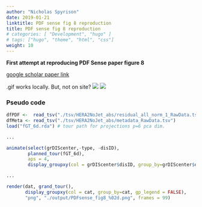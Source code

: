 ```yaml
---
author: "Nicholas Spyrison"
date: 2019-01-21
linktitle: PDF sense fig 8 reproduction
title: PDF sense fig 8 reproduction 
# categories: [ "Development", "hugo" ]
# tags: ["hugo", "theme", "html", "css"]
weight: 10
---
```



**First attempt at reproducing PDF Sense paper figure 8**

[google scholar paper link](https://scholar.google.com/scholar?cluster=9110690189452049647&hl=en&as_sdt=0,5)

.gif works locally. But, not on site?
![](/else/PDFsense_quasiFig8.gif)
![](/else/PDFsense_quasiFig8.gif)

### Pseudo code
```r
dfPDF <-  read_tsv("./tsv/HERA2NoJet_abs/residual_all_norm_1_RawData.tsv", col_names=FALSE)
dfMeta <- read_tsv("./tsv/HERA2NoJet_abs/metadata_RawData.tsv")
load("fGT_6d.rda") # tour path for projections p=6 pca dim.

...

animate(select(grDIScenter,-type, -disID),
        planned_tour(fGT_6d),
        aps = 4,
        display_groupxy(col = grDIScenter$disID, group_by=grDIScenter$disID, gp_legend = FALSE))

...

render(dat, grand_tour(),
       display_groupxy(col = cat, group_by=cat, gp_legend = FALSE),
       "png", "./output/PDFsense_fig8_%02d.png", frames = 99)
```